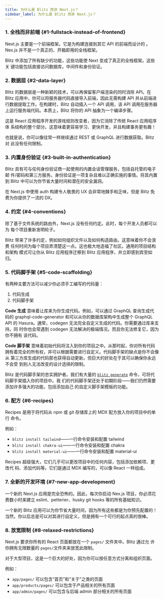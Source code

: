 ```yaml
---
title: 为什么是 Blitz 而非 Next.js？
sidebar_label: 为什么是 Blitz 而非 Next.js？
---
```


### 1. 全栈而非前端 {#1-fullstack-instead-of-frontend}

Next.js 主要是一个前端框架。它是为构建连接到其它 API 的前端而设计的
。Nex.js 并不是一个真正的、开箱即用的全栈框架。

Blitz 中添加了所有缺少的功能，这些功能使 Next 变成了真正的全栈框架。这些关
键功能包括直接访问数据库，中间件和身份验证。

### 2. 数据层 {#2-data-layer}

Blitz 的数据层是一种新颖的技术，可以再保留客户端渲染的同时消除 API。在
Blitz 应用中，你可以将服务器代码直接导入前端，因此无需构建 API 并从前端进
行数据提取工作。在构建时，Blitz 自动插入一个 API 调用，该 API 调用在服务器
上运行服务端代码。本质上，Blitz 将你的 API 抽象为一个编译步骤。

这是 React 应用程序开发的游戏规则改变者，因为它消除了传统 React 应用程序体
系结构的整个部分。这意味着更容易学习、更快开发，并且构建事务更有趣！

也就是说，你可以像往常一样继续通过 REST 或 GraphQL 进行数据获取。Blitz 对
此没有任何限制。

### 3. 内置身份验证 {#3-built-in-authentication}

Blitz 具有可与任何身份验证商一起使用的内置会话管理服务，包括自托管的电子邮
件/密码和第三方服务。身份验证是一项复杂且难以正确实施的事情。将其内置到
Blitz 中可以为你节省大量时间和潜在的安全漏洞。

在 Next.js 中使用 auth 构建令人敬畏的 UX 会非常地棘手和乏味，但是 Blitz 免
费为你提供了一流的 DX。

### 4. 约定 {#4-conventions}

除了基于文件系统的路由外，Next.js 没有任何约定。此时，每个开发人员都可以为
每个项目重新发明轮子。

Blitz 带来了许多约定，例如如何组织文件以及如何构造路由。这意味着你不会浪费
任何时间为每个项目弄清楚这一点。这也极大地造福了社区。通用的项目结构和架构
模式可让你从 Blitz 应用程序迁移到 Blitz 应用程序，并立即感到宾至如归。

### 5. 代码脚手架 {#5-code-scaffolding}

有两种主要方法可以减少你必须手工编写的代码量：

1. 代码生成
2. 代码脚手架

**Code 生成** 意味着让库来为你生成代码。例如，可以通过 GraphQL 查询生成代
码的 graphql-code-generator 和可以从你的数据库架构中生成整个 GraphQL API
的 Hasura。通常，codegen 无法完全自定义生成的代码。你需要通过库来支持。同
时你也会常遇到 codegen 无法解决的极端情况。而且你无法修复它，因为你不拥有
该代码。

**Code 脚手架** 意味着初始代码将注入到你的项目之中。从那时起，你对所有代码
拥有着完全的所有权，并可以根据需要进行自定义。代码脚手架的缺点是你不会像从
第三方库生成的代码那也获得自动更新。但巨大的好处在于其可以确保你永远不会受
到别人无法改变的设计选择的限制。

Blitz 是代码脚手架的忠实拥护者。我们有大量的
[`blitz generate`](./cli-generate) 命令，可将代码脚手架插入你的项目中。我
们的代码脚手架还处于初期阶段——我们仍然需要添加许多强大的功能，包括添加自己
的自定义脚手架模板的功能。

### 6. 配方 {#6-recipes}

Recipes 是用于将代码从 npm 或 git 存储库上的 MDX 配方放入你的项目中的单行
命令。

例如：

- `blitz install tailwind`——一行命令安装和配置 tailwind
- `blitz install chakra-ui`——一行命令安装和配置 chakra
- `blitz install material-ui`——一行命令安装和配置 material-ui

Recipes 超级强大，它们几乎可以更改项目中的任何内容，包括添加依赖项、更改代
码、添加代码等。它们是通过 MDX 编写的，可以像 React 一样组成。

### 7. 全新的开发环境 {#7-new-app-development}

一个新的 Next.js 应用是完全恐怖的。因此，每次你启动 Nex.js 项目，你必须花
费数小时来建立 eslint、petterier、husky git hooks 等的所有基础知识。

一个新的 Blitz 应用可以为你节省大量时间，因为所有这些都是为你预先配置的！
当然，你以后总是可以对其进行自定义，但是拥有一个可行的起点真的很棒。

### 8. 放宽限制 {#8-relaxed-restrictions}

Next.js 要求你所有的 React 页面都放在一个 `pages/` 文件夹中。Blitz 通过允
许你拥有无限数量的 `pages/`文件夹来放宽此限制。

对于大型项目，这是一个巨大的好处，因为你可以按任意方式分离和组织页面。

例如：

- `app/pages/` 可以包含“首页”和“关于”之类的页面
- `app/products/pages/` 可以包含于产品相关的所有页面
- `app/admin/pages/` 可以包含与后端 admin 部分相关的所有页面
